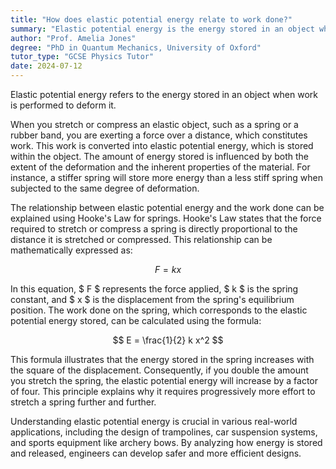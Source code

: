 ```yaml
---
title: "How does elastic potential energy relate to work done?"
summary: "Elastic potential energy is the energy stored in an object when work is done to deform it."
author: "Prof. Amelia Jones"
degree: "PhD in Quantum Mechanics, University of Oxford"
tutor_type: "GCSE Physics Tutor"
date: 2024-07-12
---
```


Elastic potential energy refers to the energy stored in an object when work is performed to deform it.

When you stretch or compress an elastic object, such as a spring or a rubber band, you are exerting a force over a distance, which constitutes work. This work is converted into elastic potential energy, which is stored within the object. The amount of energy stored is influenced by both the extent of the deformation and the inherent properties of the material. For instance, a stiffer spring will store more energy than a less stiff spring when subjected to the same degree of deformation.

The relationship between elastic potential energy and the work done can be explained using Hooke's Law for springs. Hooke's Law states that the force required to stretch or compress a spring is directly proportional to the distance it is stretched or compressed. This relationship can be mathematically expressed as:

$$
F = kx
$$

In this equation, $ F $ represents the force applied, $ k $ is the spring constant, and $ x $ is the displacement from the spring's equilibrium position. The work done on the spring, which corresponds to the elastic potential energy stored, can be calculated using the formula:

$$
E = \frac{1}{2} k x^2
$$

This formula illustrates that the energy stored in the spring increases with the square of the displacement. Consequently, if you double the amount you stretch the spring, the elastic potential energy will increase by a factor of four. This principle explains why it requires progressively more effort to stretch a spring further and further.

Understanding elastic potential energy is crucial in various real-world applications, including the design of trampolines, car suspension systems, and sports equipment like archery bows. By analyzing how energy is stored and released, engineers can develop safer and more efficient designs.
    